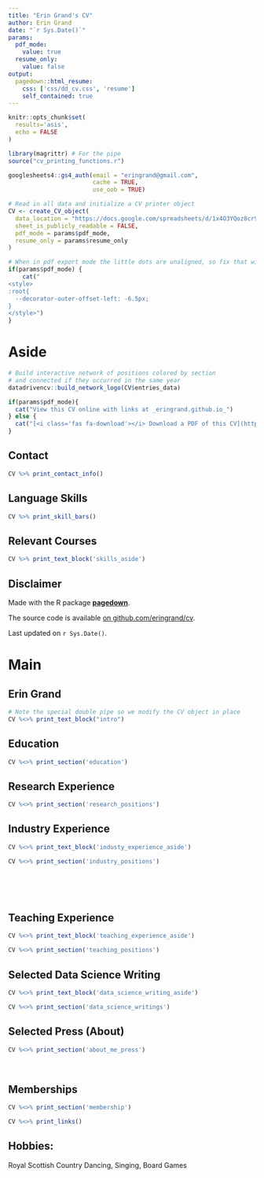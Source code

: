 ```yaml
---
title: "Erin Grand's CV"
author: Erin Grand
date: "`r Sys.Date()`"
params:
  pdf_mode:
    value: true
  resume_only:
    value: false
output:
  pagedown::html_resume:
    css: ['css/dd_cv.css', 'resume']
    self_contained: true
---
```


```r
knitr::opts_chunk$set(
  results='asis', 
  echo = FALSE
)

library(magrittr) # For the pipe
source("cv_printing_functions.r")

googlesheets4::gs4_auth(email = "eringrand@gmail.com", 
                        cache = TRUE, 
                        use_oob = TRUE)

# Read in all data and initialize a CV printer object
CV <- create_CV_object(
  data_location = "https://docs.google.com/spreadsheets/d/1x4O3YQoz8cr99gD4v7wLec2e61Pqfim6Qm2J-10AM90",
  sheet_is_publicly_readable = FALSE,
  pdf_mode = params$pdf_mode,
  resume_only = params$resume_only
)
```


```r
# When in pdf export mode the little dots are unaligned, so fix that with some conditional CSS.
if(params$pdf_mode) {
    cat("
<style>
:root{
  --decorator-outer-offset-left: -6.5px;
}
</style>")
}
```


Aside
================================================================================

```r
# Build interactive network of positions colored by section
# and connected if they occurred in the same year
datadrivencv::build_network_logo(CV$entries_data)
```


```r
if(params$pdf_mode){
  cat("View this CV online with links at _eringrand.github.io_")
} else {
  cat("[<i class='fas fa-download'></i> Download a PDF of this CV](https://github.com/eringrand/cv/raw/master/grand_cv.pdf)")
}
```

Contact {#contact}
--------------------------------------------------------------------------------

```r
CV %>% print_contact_info()
```



Language Skills {#skills}
--------------------------------------------------------------------------------

```r
CV %>% print_skill_bars()
```

Relevant Courses {#course}
--------------------------------------------------------------------------------

```r
CV %>% print_text_block('skills_aside')
```




Disclaimer {#disclaimer}
--------------------------------------------------------------------------------

Made with the R package [**pagedown**](https://github.com/rstudio/pagedown).

The source code is available [on github.com/eringrand/cv](https://github.com/eringrand/cv).

Last updated on `r Sys.Date()`.



Main
================================================================================

Erin Grand {#title}
--------------------------------------------------------------------------------

```r
# Note the special double pipe so we modify the CV object in place
CV %<>% print_text_block("intro") 
```



Education {data-icon=graduation-cap data-concise=true}
--------------------------------------------------------------------------------

```r
CV %<>% print_section('education')
```



Research Experience {data-icon=laptop}
--------------------------------------------------------------------------------

```r
CV %<>% print_section('research_positions')
```



Industry Experience {data-icon=suitcase}
--------------------------------------------------------------------------------

::: aside
```r
CV %<>% print_text_block('industy_experience_aside')
```
:::

```r
CV %<>% print_section('industry_positions')
```

<!-- These breaks just force a new page so section doesnt get cut off -->
<br>
<br>
<br>

Teaching Experience {data-icon=chalkboard-teacher}
--------------------------------------------------------------------------------

::: aside
```r
CV %<>% print_text_block('teaching_experience_aside')
```
:::

```r
CV %<>% print_section('teaching_positions')
```



Selected Data Science Writing {data-icon=chart-line}
--------------------------------------------------------------------------------

::: aside
```r
CV %<>% print_text_block('data_science_writing_aside')
```
:::

```r
CV %<>% print_section('data_science_writings')
```



Selected Press (About)  {data-icon=newspaper}
--------------------------------------------------------------------------------

```r
CV %<>% print_section('about_me_press')
```


<br>


Memberships
--------------------------------------------------------------------------------

```r
CV %<>% print_section('membership')
```



```r
CV %<>% print_links()
```

Hobbies:
--------------------------------------------------------------------------------

Royal Scottish Country Dancing, Singing, Board Games
